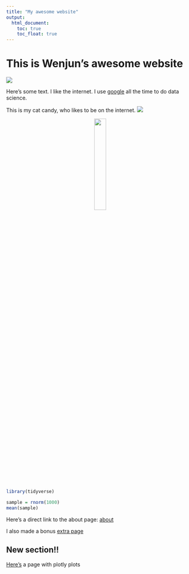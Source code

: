 ```yaml
---
title: "My awesome website"
output: 
  html_document:
    toc: true
    toc_float: true
---
```


# This is Wenjun's awesome website

![](https://media.giphy.com/media/drXGoW1iudhKw/giphy.gif)


Here's some text. I like the internet. I use [google](https://www.google.com/) all the time to do data science. 

This is my cat candy, who likes to be on the internet. ![](image/cat.jpg)

<center>
<img src="image/cat.jpg" style="width:25%">
</center>

```r
library(tidyverse)

sample = rnorm(1000)
mean(sample)
```

Here's a direct link to the about page: [about](about.html)

I also made a bonus [extra page](extra_page.html)

## New section!!

[Here's](plotly.html) a page with plotly plots